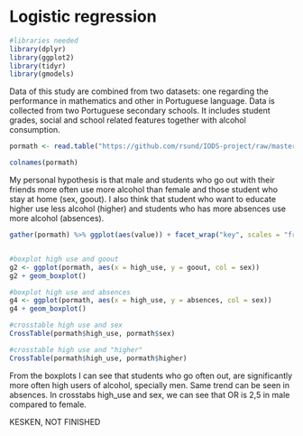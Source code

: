 # Logistic regression


```r
#libraries needed
library(dplyr)
library(ggplot2)
library(tidyr)
library(gmodels)
```

Data of this study are combined from two datasets: one regarding the performance in mathematics and other in Portuguese language. Data is collected from two Portuguese secondary schools. It includes student grades, social and school related features together with alcohol consumption.

```r
pormath <- read.table("https://github.com/rsund/IODS-project/raw/master/data/alc.csv", sep= ",", header=TRUE)

colnames(pormath)
```
My personal hypothesis is that male and students who go out with their friends more often use more alcohol than female and those student who stay at home (sex, goout). I also think that student who want to educate higher use less alcohol (higher) and students who has more absences use more alcohol (absences).

```r

gather(pormath) %>% ggplot(aes(value)) + facet_wrap("key", scales = "free") + geom_bar()


#boxplot high use and goout
g2 <- ggplot(pormath, aes(x = high_use, y = goout, col = sex))
g2 + geom_boxplot()

#boxplot high use and absences
g4 <- ggplot(pormath, aes(x = high_use, y = absences, col = sex))
g4 + geom_boxplot()

#crosstable high use and sex
CrossTable(pormath$high_use, pormath$sex)

#crosstable high use and "higher"
CrossTable(pormath$high_use, pormath$higher)

```

From the boxplots I can see that students who go often out, are significantly more often high users of alcohol, specially men. Same trend can be seen in absences. In crosstabs high_use and sex, we can see that OR is 2,5 in male compared to female.

KESKEN, NOT FINISHED